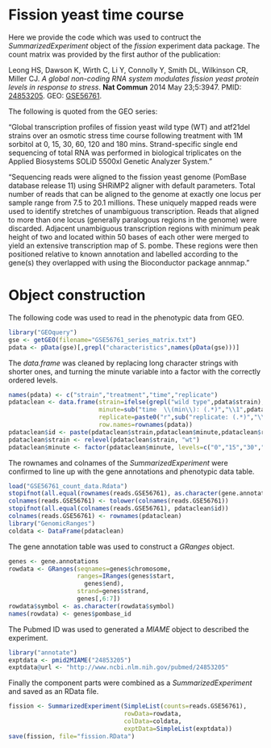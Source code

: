 <!--
%\VignetteEngine{knitr::knitr}
%\VignetteIndexEntry{Fission yeast time course}
-->

# Fission yeast time course

Here we provide the code which was used to contruct the
*SummarizedExperiment* object of the *fission* experiment data
package. The count matrix was provided by the first author of the
publication:

Leong HS, Dawson K, Wirth C, Li Y, Connolly Y, Smith DL, Wilkinson CR,
Miller CJ. *A global non-coding RNA system modulates fission yeast
protein levels in response to stress*. **Nat Commun** 2014 May
23;5:3947.
PMID: [24853205](http://www.ncbi.nlm.nih.gov/pubmed/24853205).
GEO: [GSE56761](http://www.ncbi.nlm.nih.gov/geo/query/acc.cgi?acc=GSE56761).

The following is quoted from the GEO series:

"Global transcription profiles of fission yeast
wild type (WT) and atf21del strains over an osmotic stress time course
following treatment with 1M sorbitol at 0, 15, 30, 60, 120 and 180
mins. Strand-specific single end sequencing of total RNA was performed
in biological triplicates on the Applied Biosystems SOLiD 5500xl
Genetic Analyzer System."

"Sequencing reads were aligned to the fission yeast genome (PomBase
database release 11) using SHRiMP2 aligner with default
parameters. Total number of reads that can be aligned to the genome at
exactly one locus per sample range from 7.5 to 20.1 millions. These
uniquely mapped reads were used to identify stretches of unambiguous
transcription. Reads that aligned to more than one locus (generally
paralogous regions in the genome) were discarded. Adjacent unambiguous
transcription regions with minimum peak height of two and located
within 50 bases of each other were merged to yield an extensive
transcription map of S. pombe. These regions were then positioned
relative to known annotation and labelled according to the gene(s)
they overlapped with using the Bioconductor package annmap."

# Object construction

The following code was used to read in the phenotypic data from GEO.

```r
library("GEOquery")
gse <- getGEO(filename="GSE56761_series_matrix.txt")
pdata <- pData(gse)[,grepl("characteristics",names(pData(gse)))]
```

The *data.frame* was cleaned by replacing long character strings with
shorter ones, and turning the minute variable into a factor with the
correctly ordered levels.

```r
names(pdata) <- c("strain","treatment","time","replicate")
pdataclean <- data.frame(strain=ifelse(grepl("wild type",pdata$strain),"wt","mut"),
                         minute=sub("time  \\(min\\): (.*)","\\1",pdata$time),
                         replicate=paste0("r",sub("replicate: (.*)","\\1",pdata$replicate)),
                         row.names=rownames(pdata))
pdataclean$id <- paste(pdataclean$strain,pdataclean$minute,pdataclean$replicate,sep="_")
pdataclean$strain <- relevel(pdataclean$strain, "wt")
pdataclean$minute <- factor(pdataclean$minute, levels=c("0","15","30","60","120","180"))
```

The rownames and colnames of the *SummarizedExperiment* were confirmed
to line up with the gene annotations and phenotypic data table.

```r
load("GSE56761_count_data.Rdata")
stopifnot(all.equal(rownames(reads.GSE56761), as.character(gene.annotations$pombase_id)))
colnames(reads.GSE56761) <- tolower(colnames(reads.GSE56761))
stopifnot(all.equal(colnames(reads.GSE56761), pdataclean$id))
colnames(reads.GSE56761) <- rownames(pdataclean)
library("GenomicRanges")
coldata <- DataFrame(pdataclean)
```

The gene annotation table was used to construct a *GRanges* object.

```r
genes <- gene.annotations
rowdata <- GRanges(seqnames=genes$chromosome,
                   ranges=IRanges(genes$start,
                     genes$end),
                   strand=genes$strand,
                   genes[,6:7])
rowdata$symbol <- as.character(rowdata$symbol)
names(rowdata) <- genes$pombase_id
```

The Pubmed ID was used to generated a *MIAME* object to described the experiment.

```r
library("annotate")
exptdata <- pmid2MIAME("24853205")
exptdata@url <- "http://www.ncbi.nlm.nih.gov/pubmed/24853205"
```

Finally the component parts were combined as a *SummarizedExperiment*
and saved as an RData file.

```r
fission <- SummarizedExperiment(SimpleList(counts=reads.GSE56761),
                                rowData=rowdata,
                                colData=coldata,
                                exptData=SimpleList(exptdata))
save(fission, file="fission.RData")
```
